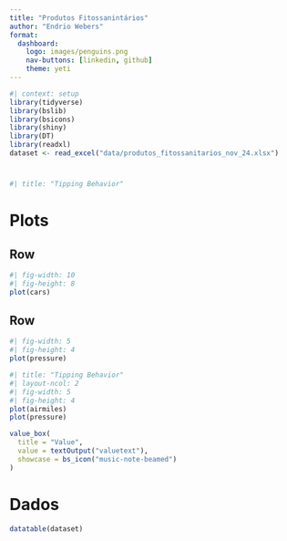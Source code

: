 ```yaml
--- 
title: "Produtos Fitossanintários"
author: "Endrio Webers"
format: 
  dashboard:
    logo: images/penguins.png
    nav-buttons: [linkedin, github]
    theme: yeti
--- 
```


```r
#| context: setup
library(tidyverse)
library(bslib)
library(bsicons)
library(shiny)
library(DT)
library(readxl)
dataset <- read_excel("data/produtos_fitossanitarios_nov_24.xlsx")

```



# {.sidebar}


```r
#| title: "Tipping Behavior"


```


# Plots

## Row {height="65%"}

```r
#| fig-width: 10
#| fig-height: 8
plot(cars)
```

## Row {height="35%"}
        
```r
#| fig-width: 5
#| fig-height: 4
plot(pressure)
```
    
```r
#| title: "Tipping Behavior"
#| layout-ncol: 2
#| fig-width: 5
#| fig-height: 4
plot(airmiles)
plot(pressure)
```


```r

value_box(
  title = "Value",
  value = textOutput("valuetext"),
  showcase = bs_icon("music-note-beamed")
)

```

# Dados

```r
datatable(dataset)
```


